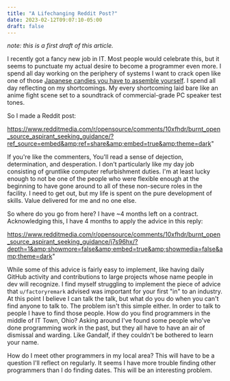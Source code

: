 ```yaml
---
title: "A Lifechanging Reddit Post?"
date: 2023-02-12T09:07:10-05:00
draft: false
---
```


_note: this is a first draft of this article._

I recently got a fancy new job in IT. Most people would celebrate this, but it
seems to punctuate my actual desire to become a programmer even more. I spend
all day working on the periphery of systems I want to crack open like one of
those [Japanese candies you have to assemble yourself].
I spend all day reflecting on my shortcomings. My every shortcoming laid bare
like an anime fight scene set to a soundtrack of commercial-grade PC speaker
test tones.

So I made a Reddit post:

https://www.redditmedia.com/r/opensource/comments/10xfhdr/burnt_open_source_aspirant_seeking_guidance/?ref_source=embed&amp;ref=share&amp;embed=true&amp;theme=dark"

If you're like the commenters, You'll read a sense of dejection, determination, and desperation.
I don't particularly like my day job consisting of gruntlike computer refurbishment duties.
I'm at least lucky enough to not be one of the people who were flexible enough at the beginning
to have gone around to all of these non-secure roles in the facility.
I need to get out, but my life is spent on the pure development of skills.
Value delivered for me and no one else.

So where do you go from here? I have ~4 months left on a contract.
Acknowledging this, I have 4 months to apply the advice in this reply:

https://www.redditmedia.com/r/opensource/comments/10xfhdr/burnt_open_source_aspirant_seeking_guidance/j7s96hx/?depth=1&amp;showmore=false&amp;embed=true&amp;showmedia=false&amp;theme=dark"

While some of this advice is fairly easy to implement, like having daily GitHub activity and contributions to large
projects whose name people in dev will recognize. I find myself struggling to implement the piece of advice that
`u/factoryremark` advised was important for your first "in" to an industry.
At this point I believe I can talk the talk, but what do you do when you can't find anyone to talk to.
The problem isn't this simple either. In order to talk to people I have to find those people.
How do you find programmers in the middle of IT Town, Ohio?
Asking around I've found some people who've done programming work in the past,
but they all have to have an air of dismissal and warding. Like Gandalf, if they couldn't be bothered to learn your name.

How do I meet other programmers in my local area?
This will have to be a question I'll reflect on regularly.
It seems I have more trouble finding other programmers than I do finding dates.
This will be an interesting problem.

[Japanese candies you have to assemble yourself]: https://www.amazon.com/Hamburger-Popin-Cookin-candy-Kracie/dp/B008CYW1CG
